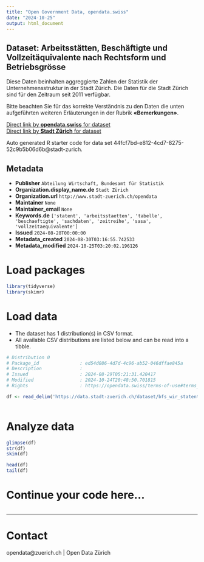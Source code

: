 ```yaml
---
title: "Open Government Data, opendata.swiss"
date: "2024-10-25"
output: html_document
---
```


## Dataset: Arbeitsstätten, Beschäftigte und Vollzeitäquivalente nach Rechtsform und Betriebsgrösse


Diese Daten beinhalten aggreggierte Zahlen der Statistik der Unternehmensstruktur in der Stadt Zürich. Die Daten für die Stadt Zürich sind für den Zeitraum seit 2011 verfügbar.

Bitte beachten Sie für das korrekte Verständnis zu den Daten die unten aufgeführten weiteren Erläuterungen in der Rubrik **«Bemerkungen»**.



[Direct link by **opendata.swiss** for dataset](https://opendata.swiss/de/dataset/arbeitsstatten-beschaftigte-und-vollzeitaquivalente-nach-rechtsform-und-betriebsgrosse)<br>
[Direct link by **Stadt Zürich** for dataset](https://data.stadt-zuerich.ch/dataset/bfs_wir_statent_ast_beschaeftigte_vza_rechtsform_betrgr_jahr_od2552)

Auto generated R starter code for data set 44fcf7bd-e812-4cd7-8275-52c9b5b06d6b@stadt-zurich.

## Metadata

- **Publisher** `Abteilung Wirtschaft, Bundesamt für Statistik`
- **Organization.display_name.de** `Stadt Zürich`
- **Organization.url** `http://www.stadt-zuerich.ch/opendata`
- **Maintainer** `None`
- **Maintainer_email** `None`
- **Keywords.de** `['statent', 'arbeitsstaetten', 'tabelle', 'beschaeftigte', 'sachdaten', 'zeitreihe', 'sasa', 'vollzeitaequivalente']`
- **Issued** `2024-08-28T00:00:00`
- **Metadata_created** `2024-08-30T03:16:55.742533`
- **Metadata_modified** `2024-10-25T03:20:02.196126`


# Load packages

```r

library(tidyverse)
library(skimr)

```

# Load data

-   The dataset has 1 distribution(s) in CSV format.
-   All available CSV distributions are listed below and can be read into a tibble.

```r

# Distribution 0
# Package_id               : ed54d086-4d7d-4c96-ab52-046dffae845a
# Description              : 
# Issued                   : 2024-08-29T05:21:31.420417
# Modified                 : 2024-10-24T20:48:50.701815
# Rights                   : https://opendata.swiss/terms-of-use#terms_open

df <- read_delim('https://data.stadt-zuerich.ch/dataset/bfs_wir_statent_ast_beschaeftigte_vza_rechtsform_betrgr_jahr_od2552/download/WIR255OD2552.csv')



```

# Analyze data

```r

glimpse(df)
str(df)
skim(df)

head(df)
tail(df)

```

# Continue your code here...

```r

```

------------------------------------------------------------------------

# Contact

opendata@zuerich.ch | Open Data Zürich
